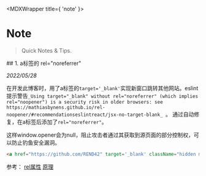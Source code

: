 
<MDXWrapper title={ 'note' }>

# Note
> Quick Notes & Tips.

<article>
## 1. a标签的 rel="noreferrer"

_2022/05/28_

在开发此博客时，用了a标签的`target='_blank'`实现新窗口跳转其他网站。eslint提示警告`_Using target="_blank" without rel="noreferrer" (which implies rel="noopener") is a security risk in older browsers: see https://mathiasbynens.github.io/rel-noopener/#recommendationseslintreact/jsx-no-target-blank_ `。
通过自动修复，在a标签后添加了`rel="noreferrer"`。

这样window.opener会为null，阻止攻击者通过其获取到源页面的部分控制权，可以防止钓鱼安全漏洞。
```html
<a href="https://github.com/REND42" target='_blank' className="hidden md:block" rel="noopener noreferrer" >
```
参考：
[rel属性](https://developer.mozilla.org/en-US/docs/Web/HTML/Attributes/rel)
[原理](https://mathiasbynens.github.io/rel-noopener/#recommendationseslintreact/jsx-no-target-blank)

</article>

</MDXWrapper>
